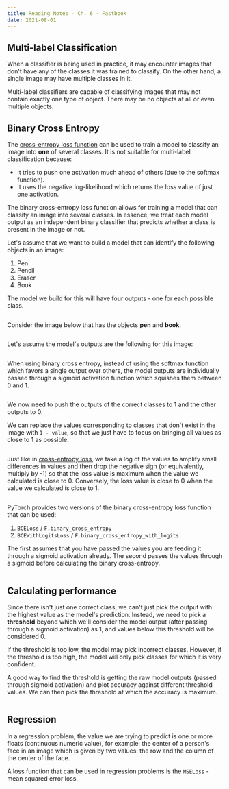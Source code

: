 ```yaml
---
title: Reading Notes - Ch. 6 - Fastbook
date: 2021-08-01
---
```



## Multi-label Classification

When a classifier is being used in practice, it may encounter images that don't have any of the classes it was trained to classify. On the other hand, a single image may have multiple classes in it.

Multi-label classifiers are capable of classifying images that may not contain exactly one type of object. There may be no objects at all or even multiple objects.

## Binary Cross Entropy

The [cross-entropy loss function](https://ravimashru.dev/blog/2021-07-18-understanding-cross-entropy-loss/) can be used to train a model to classify an image into **one** of several classes. It is not suitable for multi-label classification because:

- It tries to push one activation much ahead of others (due to the softmax function).
- It uses the negative log-likelihood which returns the loss value of just one activation.

The binary cross-entropy loss function allows for training a model that can classify an image into several classes. In essence, we treat each model output as an independent binary classifier that predicts whether a class is present in the image or not.

Let's assume that we want to build a model that can identify the following objects in an image:

1. Pen
2. Pencil
3. Eraser
4. Book

The model we build for this will have four outputs - one for each possible class.

<Image name="multi-output-model.png" />

Consider the image below that has the objects **pen** and **book**.

<Image name="pen-book.png" />

Let's assume the model's outputs are the following for this image:

<Image name="bce-model-outputs.png" />

When using binary cross entropy, instead of using the softmax function which favors a single output over others, the model outputs are individually passed through a sigmoid activation function which squishes them between 0 and 1.

<Image name="bce-sigmoid.png" />

We now need to push the outputs of the correct classes to 1 and the other outputs to 0.

We can replace the values corresponding to classes that don't exist in the image with `1 - value`, so that we just have to focus on bringing all values as close to 1 as possible.

<Image name="bce-flip.png" />

Just like in [cross-entropy loss](https://ravimashru.dev/blog/2021-07-18-understanding-cross-entropy-loss/), we take a log of the values to amplify small differences in values and then drop the negative sign (or equivalently, multiply by -1) so that the loss value is maximum when the value we calculated is close to 0. Conversely, the loss value is close to 0 when the value we calculated is close to 1.

<Image name="bce-log.png" />

PyTorch provides two versions of the binary cross-entropy loss function that can be used:

1. `BCELoss` / `F.binary_cross_entropy`
2. `BCEWithLogitsLoss` / `F.binary_cross_entropy_with_logits`

The first assumes that you have passed the values you are feeding it through a sigmoid activation already. The second passes the values through a sigmoid before calculating the binary cross-entropy.

<Image name="bce-pytorch-options.png" />

## Calculating performance

Since there isn't just one correct class, we can't just pick the output with the highest value as the model's prediction. Instead, we need to pick a **threshold** beyond which we'll consider the model output (after passing through a sigmoid activation) as 1, and values below this threshold will be considered 0.

If the threshold is too low, the model may pick incorrect classes. However, if the threshold is too high, the model will only pick classes for which it is very confident.

A good way to find the threshold is getting the raw model outputs (passed through sigmoid activation) and plot accuracy against different threshold values. We can then pick the threshold at which the accuracy is maximum.

<Image name="bce-choose-threshold.png" />

## Regression

In a regression problem, the value we are trying to predict is one or more floats (continuous numeric value), for example: the center of a person's face in an image which is given by two values: the row and the column of the center of the face.

A loss function that can be used in regression problems is the `MSELoss` - mean squared error loss.
